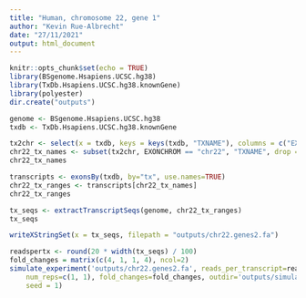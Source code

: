 ```yaml
---
title: "Human, chromosome 22, gene 1"
author: "Kevin Rue-Albrecht"
date: "27/11/2021"
output: html_document
---
```


```r
knitr::opts_chunk$set(echo = TRUE)
library(BSgenome.Hsapiens.UCSC.hg38)
library(TxDb.Hsapiens.UCSC.hg38.knownGene)
library(polyester)
dir.create("outputs")
```

```r
genome <- BSgenome.Hsapiens.UCSC.hg38
txdb <- TxDb.Hsapiens.UCSC.hg38.knownGene
```

```r
tx2chr <- select(x = txdb, keys = keys(txdb, "TXNAME"), columns = c("EXONCHROM"), keytype = "TXNAME")
chr22_tx_names <- subset(tx2chr, EXONCHROM == "chr22", "TXNAME", drop = TRUE)[1:2]
chr22_tx_names
```

```r
transcripts <- exonsBy(txdb, by="tx", use.names=TRUE)
chr22_tx_ranges <- transcripts[chr22_tx_names]
chr22_tx_ranges
```

```r
tx_seqs <- extractTranscriptSeqs(genome, chr22_tx_ranges)
tx_seqs
```

```r
writeXStringSet(x = tx_seqs, filepath = "outputs/chr22.genes2.fa")
```

```r
readspertx <- round(20 * width(tx_seqs) / 100)
fold_changes = matrix(c(4, 1, 1, 4), ncol=2)
simulate_experiment('outputs/chr22.genes2.fa', reads_per_transcript=readspertx, 
    num_reps=c(1, 1), fold_changes=fold_changes, outdir='outputs/simulated_reads',
    seed = 1) 
```

